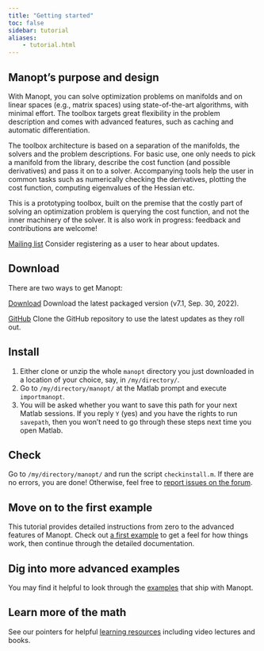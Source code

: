```yaml
---
title: "Getting started"
toc: false
sidebar: tutorial
aliases:
    - tutorial.html
---
```


## Manopt's purpose and design

With Manopt, you can solve optimization problems on manifolds and on linear spaces (e.g., matrix spaces) using state-of-the-art algorithms, with minimal effort.
The toolbox targets great flexibility in the problem description and comes with advanced features, such as caching and automatic differentiation.

The toolbox architecture is based on a separation of the manifolds, the solvers and the problem descriptions.
For basic use, one only needs to pick a manifold from the library, describe the cost function (and possible derivatives) and pass it on to a solver.
Accompanying tools help the user in common tasks such as numerically checking the derivatives, plotting the cost function, computing eigenvalues of the Hessian etc.

This is a prototyping toolbox, built on the premise that the costly part of solving an optimization problem is querying the cost function, and not the inner machinery of the solver.
It is also work in progress: feedback and contributions are welcome!

[Mailing list](https://docs.google.com/forms/d/1U9Ntex_rWI8NfCLPP_b8uE5xDnKXgXG-HVvpHdq1PFo/viewform?usp=send_form){.btn .btn-info}
Consider registering as a user to hear about updates.


## Download

There are two ways to get Manopt:

[Download](download.qmd){.btn .btn-primary}
Download the latest packaged version (v7.1, Sep. 30, 2022).

[<i class="bi bi-github"></i> GitHub](https://github.com/NicolasBoumal/manopt){.btn .btn-secondary}
Clone the GitHub repository to use the latest updates as they roll out.


## Install

1.  Either clone or unzip the whole `manopt` directory you just downloaded in a location of your choice, say, in `/my/directory/`.
2.  Go to `/my/directory/manopt/` at the Matlab prompt and execute `importmanopt`.
3.  You will be asked whether you want to save this path for your next Matlab sessions. If you reply `Y` (yes) and you have the rights to run `savepath`, then you won't need to go through these steps next time you open Matlab.


## Check

Go to `/my/directory/manopt/` and run the script `checkinstall.m`. If there are no errors, you are done! Otherwise, feel free to [report issues on the forum](forum.qmd).

## Move on to the first example

This tutorial provides detailed instructions from zero to the advanced features of Manopt.
Check out [a first example](firstexample.qmd) to get a feel for how things work,
then continue through the detailed documentation.

## Dig into more advanced examples

You may find it helpful to look through the [examples](https://github.com/NicolasBoumal/manopt/tree/master/examples) that ship with Manopt.

<!-- TODO: list some of them here to help people pick a first one to check out, with direct links. -->

## Learn more of the math

See our pointers for helpful [learning resources](learning.qmd) including video lectures and books.
